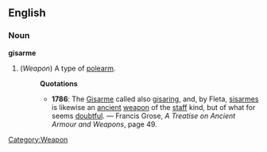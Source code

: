 ==English==
===Noun===
'''gisarme'''
#(''Weapon'') [[Category:Weapon]] A type of [[polearm]].
#:'''Quotations'''
#:*'''1786''': The [[Gisarme]] called also [[gisaring]], and, by Fleta, [[sisarme]]s is likewise an [[ancient]] [[weapon]] of the [[staff]] kind, but of what for seems [[doubtful]]. &mdash; Francis Grose, ''A Treatise on Ancient Armour and Weapons'', page 49.